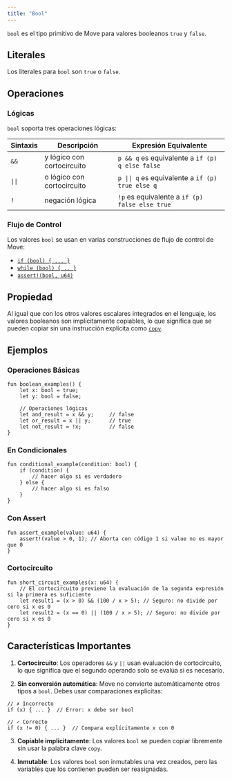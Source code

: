 ```yaml
---
title: "Bool"
---
```


`bool` es el tipo primitivo de Move para valores booleanos `true` y `false`.

## Literales

Los literales para `bool` son `true` o `false`.

## Operaciones

### Lógicas

`bool` soporta tres operaciones lógicas:

| Sintaxis | Descripción                           | Expresión Equivalente                                     |
| -------- | ------------------------------------- | --------------------------------------------------------- |
| `&&`     | y lógico con cortocircuito            | `p && q` es equivalente a `if (p) q else false`          |
| `\|\|`   | o lógico con cortocircuito            | `p \|\| q` es equivalente a `if (p) true else q`         |
| `!`      | negación lógica                       | `!p` es equivalente a `if (p) false else true`           |

### Flujo de Control

Los valores `bool` se usan en varias construcciones de flujo de control de Move:

- [`if (bool) { ... }`](/es/build/smart-contracts/book/conditionals)
- [`while (bool) { .. }`](/es/build/smart-contracts/book/loops)
- [`assert!(bool, u64)`](/es/build/smart-contracts/book/abort-and-assert)

## Propiedad

Al igual que con los otros valores escalares integrados en el lenguaje, los valores booleanos son implícitamente copiables, lo que significa que se pueden copiar sin una instrucción explícita como [`copy`](/es/build/smart-contracts/book/variables#move-and-copy).

## Ejemplos

### Operaciones Básicas

```move
fun boolean_examples() {
    let x: bool = true;
    let y: bool = false;
    
    // Operaciones lógicas
    let and_result = x && y;     // false
    let or_result = x || y;      // true
    let not_result = !x;         // false
}
```

### En Condicionales

```move
fun conditional_example(condition: bool) {
    if (condition) {
        // hacer algo si es verdadero
    } else {
        // hacer algo si es falso
    }
}
```

### Con Assert

```move
fun assert_example(value: u64) {
    assert!(value > 0, 1); // Aborta con código 1 si value no es mayor que 0
}
```

### Cortocircuito

```move
fun short_circuit_examples(x: u64) {
    // El cortocircuito previene la evaluación de la segunda expresión si la primera es suficiente
    let result1 = (x > 0) && (100 / x > 5); // Seguro: no divide por cero si x es 0
    let result2 = (x == 0) || (100 / x > 5); // Seguro: no divide por cero si x es 0
}
```

## Características Importantes

1. **Cortocircuito**: Los operadores `&&` y `||` usan evaluación de cortocircuito, lo que significa que el segundo operando solo se evalúa si es necesario.

2. **Sin conversión automática**: Move no convierte automáticamente otros tipos a `bool`. Debes usar comparaciones explícitas:

```move
// ✗ Incorrecto
if (x) { ... }  // Error: x debe ser bool

// ✓ Correcto  
if (x != 0) { ... }  // Compara explícitamente x con 0
```

3. **Copiable implícitamente**: Los valores `bool` se pueden copiar libremente sin usar la palabra clave `copy`.

4. **Inmutable**: Los valores `bool` son inmutables una vez creados, pero las variables que los contienen pueden ser reasignadas.
